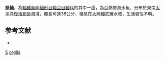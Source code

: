 {{Speciesbox
| taxon = Scorpaena orgila
| status = NE
| status_system = IUCN3.1
| binomial_authority = [[Eschmeyer|Eschmeyer]] & [[Allen|Allen]], 1971 
| synonyms = 
}}

'''怒鮋'''，為[[輻鰭魚綱|輻鰭魚綱]][[鮋形目|鮋形目]][[鮋亞目|鮋亞目]][[鮋科|鮋科]]的其中一[[種|種]]，為亞熱帶海水魚，分布於東南[[太平洋|太平洋]][[復活節島|復活節島]]海域，體長可達38公分，棲息在[[大陸棚|大陸棚]]底層水域，生活習性不明。

==参考文献==
*{{FishBase_species|genus=Scorpaena|species=orgila|year=2014|month=7}}

{{taxonbar}}
[[Category:1971年描述的鱼类|S]]
[[Category:鮋屬|orgila]]